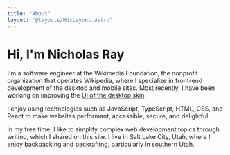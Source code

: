 ```yaml
---
title: "About"
layout: "@layouts/MdxLayout.astro"
---
```



# Hi, I'm Nicholas Ray

I'm a software engineer at the Wikimedia Foundation, the nonprofit organization
that operates Wikipedia, where I specialize in front-end development of the
desktop and mobile sites. Most recently, I have been working on improving the
[UI of the desktop skin](https://www.mediawiki.org/wiki/Reading/Web/Desktop_Improvements).

I enjoy using technologies such as JavaScript, TypeScript, HTML, CSS, and React
to make websites performant, accessible, secure, and delightful.

In my free time, I like to simplify complex web development topics through
writing, which I shared on this site. I live in Salt Lake City, Utah, where I
enjoy [backpacking](<https://en.wikipedia.org/wiki/Backpacking_(hiking)>) and
[packrafting](https://en.wikipedia.org/wiki/Packraft), particularly in southern
Utah.

<SocialLinks />
